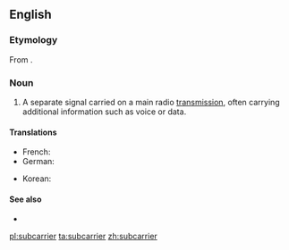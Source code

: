 ==English==

===Etymology===
From {{prefix|sub|carrier|lang=en}}.

===Noun===
{{en-noun}}

# {{label|en|telecommunications}} A separate signal carried on a main radio [[transmission]], often carrying additional information such as voice or data.

====Translations====
{{trans-top|separate radio signal}}
* French: {{t+|fr|sous-porteuse}}
* German: {{t|de|Hilfsträger|m}}
{{trans-mid}}
* Korean: {{t|ko|부분송파|sc=Hang}}
{{trans-bottom}}

====See also====
* {{pedialite}}

[[pl:subcarrier]]
[[ta:subcarrier]]
[[zh:subcarrier]]